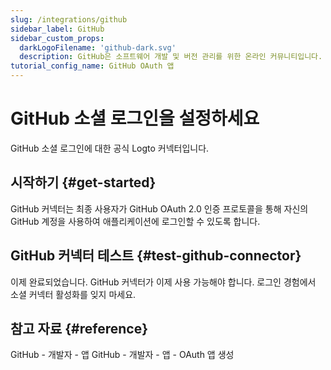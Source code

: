 ```yaml
---
slug: /integrations/github
sidebar_label: GitHub
sidebar_custom_props:
  darkLogoFilename: 'github-dark.svg'
  description: GitHub은 소프트웨어 개발 및 버전 관리를 위한 온라인 커뮤니티입니다.
tutorial_config_name: GitHub OAuth 앱
---
```




# GitHub 소셜 로그인을 설정하세요

GitHub 소셜 로그인에 대한 공식 Logto 커넥터입니다.

<GuideTip />

## 시작하기 \{#get-started}

GitHub 커넥터는 최종 사용자가 GitHub OAuth 2.0 인증 프로토콜을 통해 자신의 GitHub 계정을 사용하여 애플리케이션에 로그인할 수 있도록 합니다.

<Integration />

## GitHub 커넥터 테스트 \{#test-github-connector}

이제 완료되었습니다. GitHub 커넥터가 이제 사용 가능해야 합니다. <MainSiteUrl href="/connectors/social-connectors#enable-social-sign-in">로그인 경험에서 소셜 커넥터 활성화</MainSiteUrl>를 잊지 마세요.

## 참고 자료 \{#reference}

<Url href="https://docs.github.com/en/developers/apps/getting-started-with-apps/about-apps">
  GitHub - 개발자 - 앱
</Url>

<Url href="https://docs.github.com/en/developers/apps/building-oauth-apps/creating-an-oauth-app">
  GitHub - 개발자 - 앱 - OAuth 앱 생성
</Url>
